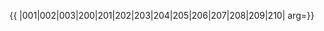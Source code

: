 {{ {{{1|PRC admin/showlist}}}
|001|002|003|200|201|202|203|204|205|206|207|208|209|210|
arg={{{arg|}}}}}